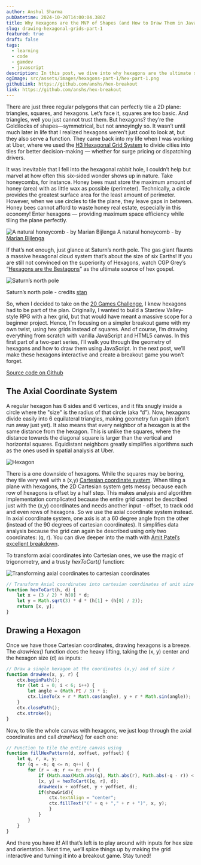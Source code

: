```yaml
---
author: Anshul Sharma
pubDatetime: 2024-10-20T14:00:04.380Z
title: Why Hexagons are the MVP of Shapes (and How to Draw Them in JavaScript)
slug: drawing-hexagonal-grids-part-1
featured: true
draft: false
tags:
  - learning
  - code
  - gamdev
  - javascript
description: In this post, we dive into why hexagons are the ultimate shape and how to draw them in JavaScript using the axial coordinate system. We cover the basics of hexagonal geometry and provide code to tile hexagons on an HTML5 canvas.
ogImage: src/assets/images/hexagons-part-1/hex-part-1.png
githubLink: https://github.com/anshs/hex-breakout
link: https://github.com/anshs/hex-breakout
---
```


There are just three regular polygons that can perfectly tile a 2D plane: triangles, squares, and hexagons. Let’s face it, squares are too basic. And triangles, well you just cannot trust them. But hexagons? they’re the Goldilocks of shapes—symmetrical, but not annoyingly so. It wasn’t until much later in life that I realized hexagons weren’t just cool to look at, but they also serve a function. They came back into my life when I was working at Uber, where we used the [H3 Hexagonal Grid System](https://www.uber.com/blog/h3/) to divide cities into tiles for better decision-making — whether for surge pricing or dispatching drivers.

It was inevitable that I fell into the hexagonal rabbit hole, I couldn’t help but marvel at how often this six-sided wonder shows up in nature. Take honeycombs, for instance. Honey bees must store the maximum amount of honey (area) with as little wax as possible (perimeter). Technically, a circle provides the greatest surface area for the least amount of perimeter. However, when we use circles to tile the plane, they leave gaps in between. Honey bees cannot afford to waste honey real estate, especially in this economy! Enter hexagons — providing maximum space efficiency while tiling the plane perfectly.

![A natural honeycomb - by [Marian Bijlenga](https://www.flickr.com/photos/marianbijlenga/3841529901/)](@assets/images/hexagons-part-1/honeycomb.png)
A natural honeycomb - by [Marian Bijlenga](https://www.flickr.com/photos/marianbijlenga/3841529901/)

If that’s not enough, just glance at Saturn’s north pole. The gas giant flaunts a massive hexagonal cloud system that’s about the size of six Earths! If you are still not convinced on the superiority of Hexagons, watch CGP Grey’s “[Hexagons are the Bestagons](https://youtu.be/thOifuHs6eY)” as the ultimate source of hex gospel.

![Saturn’s north pole](@assets/images/hexagons-part-1/saturn-north-pole.png)

Saturn’s north pole - credits [stan](https://www.goodfon.com/space/wallpaper-kosmos-planeta-koltsa-saturn-solnechnaia-sistema-saturn-seve.html)


So, when I decided to take on the [20 Games Challenge](https://20_games_challenge.gitlab.io/), I knew hexagons had to be part of the plan. Originally, I wanted to build a Stardew Valley-style RPG with a hex grid, but that would have meant a massive scope for a beginner project. Hence, I’m focusing on a simpler breakout game with my own twist, using hex grids instead of squares. And of course, I’m drawing everything from scratch with vanilla JavaScript and HTML5 canvas. In this first part of a two-part series, I’ll walk you through the geometry of hexagons and how to draw them using JavaScript. In the next post, we’ll make these hexagons interactive and create a breakout game you won’t forget.

[Source code on Github](https://github.com/anshs/hex-breakout)

<InteractiveHex />

## The Axial Coordinate System

A regular hexagon has 6 sides and 6 vertices, and it fits snugly inside a circle where the "size" is the radius of that circle (aka “d”). Now, hexagons divide easily into 6 equilateral triangles, making geometry fun again (don’t run away just yet). It also means that every neighbor of a hexagon is at the same distance from the hexagon. This is unlike the squares, where the distance towards the diagonal square is larger than the vertical and horizontal squares. Equidistant neighbors greatly simplifies algorithms such as the ones used in spatial analysis at Uber.

![Hexagon](@assets/images/hexagons-part-1/hexagon1.png)

There is a one downside of hexagons. While the squares may be boring, they tile very well with a (x,y) [Cartesian coordinate system](https://en.wikipedia.org/wiki/Cartesian_coordinate_system). When tiling a plane with hexagons, the 2D Cartesian system gets messy because each row of hexagons is offset by a half step. This makes analysis and algorithm implementation complicated because the entire grid cannot be described just with the (x,y) coordinates and needs another input - offset, to track odd and even rows of hexagons. So we use the axial coordinate system instead. In axial coordinate system, one axis is at a 60 degree angle from the other (instead of the 90 degrees of cartesian coordinates). It simplifies data analysis because the grid can again be described using only two coordinates: (q, r). You can dive deeper into the math with [Amit Patel’s excellent breakdown](https://www.redblobgames.com/grids/hexagons/).

To transform axial coordinates into Cartesian ones, we use the magic of trigonometry, and a trusty _hexToCart()_ function:

![Transforming axial coordinates to cartesian coordinates](@assets/images/hexagons-part-1/Hex-trigonometry.png)

```jsx
// Transform Axial coordinates into cartesian coordinates of unit size d (1 unit is a hexagon of radius d)
function hexToCart(h, d) {
	let x = (3 / 2) * h[0] * d;
	let y = Math.sqrt(3) * d * (h[1] + (h[0] / 2));
	return [x, y];
}
```

## Drawing a Hexagon

Once we have those Cartesian coordinates, drawing hexagons is a breeze. The _drawHex()_ function does the heavy lifting, taking the (x, y) center and the hexagon size (d) as inputs:

```jsx
// Draw a single hexagon at the coordinates (x,y) and of size r
function drawHex(x, y, r) {
	ctx.beginPath();
	for (let i = 0; i < 6; i++) {
		let angle = (Math.PI / 3) * i;
		ctx.lineTo(x + r * Math.cos(angle), y + r * Math.sin(angle));
	}
	ctx.closePath();
	ctx.stroke();
}
```

Now, to tile the whole canvas with hexagons, we just loop through the axial coordinates and call _drawHex()_ for each one:

```jsx
// Function to tile the entire canvas using
function fillHexPattern(d, xoffset, yoffset) {
	let q, r, x, y;
	for (q = -n; q <= n; q++) {
		for (r = -n; r <= n; r++) {
			if (Math.max(Math.abs(q), Math.abs(r), Math.abs(-q - r)) < n) {
			[x, y] = hexToCart([q, r], d);
			drawHex(x + xoffset, y + yoffset, d);
			if(showGrid){
				ctx.textAlign = "center";
				ctx.fillText("(" + q + "," + r + ")", x, y);
				}
			}
		}
	}
}
```

And there you have it! All that’s left is to play around with inputs for hex size and orientation. Next time, we’ll spice things up by making the grid interactive and turning it into a breakout game. Stay tuned!

